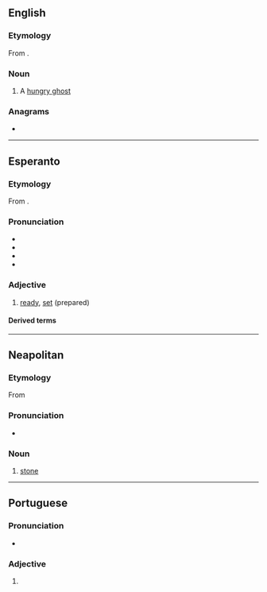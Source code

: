 {{also|prêta}}
==English==
{{wikipedia}}

===Etymology===
From {{etyl|sa|en}} {{m|sa|प्रेत}}.

===Noun===
{{en-noun}}

# A [[hungry ghost]] {{gloss|a supernatural being in Buddhist folklore, the spirit of a greedy person whose divine retribution is to never be sated}}

===Anagrams===
* {{anagrams|en|a=aeprt|Peart|Petra|apert|apter|parte|pater|peart|petar|petra|prate|reapt|repat|retap|taper|trape|treap}}

----

==Esperanto==

===Etymology===
From {{der|eo|fr|prêt}}.

===Pronunciation===
* {{IPA|/ˈpreta/|lang=eo}}
* {{audio|LL-Q143 (epo)-Robin van der Vliet-preta.wav|Audio|lang=eo}}
* {{hyphenation|pre|ta|lang=eo}}
* {{rhymes|eta|lang=eo}}

===Adjective===
{{eo-head}}

# [[ready]], [[set]] (prepared)

====Derived terms====
{{der2
|eo|pretigi
|pretiĝi
}}

----

==Neapolitan==

===Etymology===
From {{inh|nap|la|petra}}

===Pronunciation===
* {{IPA|/ˈprɛta/|lang=nap}}

===Noun===
{{nap-noun|f|pl=pprete}}

# [[stone]]

----

==Portuguese==

===Pronunciation===
* {{IPA|/ˈpɾe.tɐ/|lang=pt}}

===Adjective===
{{head|pt|adjective form}}

# {{pt-adj form of|preto|f|sg}}